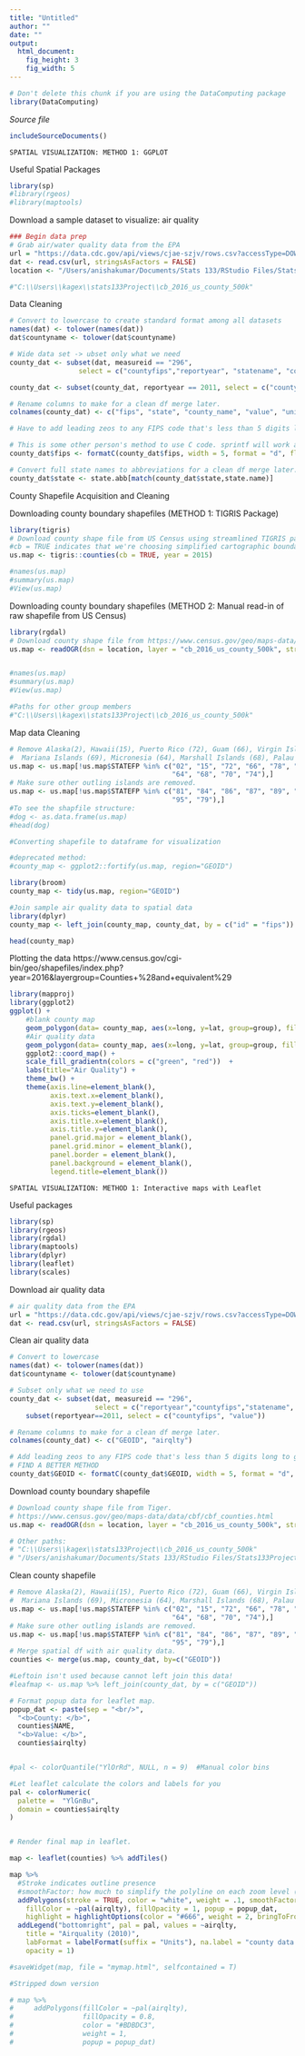 ```yaml
---
title: "Untitled"
author: ""
date: ""
output: 
  html_document:
    fig_height: 3
    fig_width: 5
---
```

<!-- Don't edit in between this line and the one below -->
```r
# Don't delete this chunk if you are using the DataComputing package
library(DataComputing)
```
*Source file* 
```r
includeSourceDocuments()
```
<!-- Don't edit the material above this line -->

~~~~~~~~~~~~~~~~~~~~~~~~~~~~~~~~~~~~~~~~~
SPATIAL VISUALIZATION: METHOD 1: GGPLOT
~~~~~~~~~~~~~~~~~~~~~~~~~~~~~~~~~~~~~~~~~

Useful Spatial Packages
```r
library(sp)
#library(rgeos)
#library(maptools)
```

Download a sample dataset to visualize: air quality 
```r
### Begin data prep
# Grab air/water quality data from the EPA
url = "https://data.cdc.gov/api/views/cjae-szjv/rows.csv?accessType=DOWNLOAD"
dat <- read.csv(url, stringsAsFactors = FALSE)
location <- "/Users/anishakumar/Documents/Stats 133/RStudio Files/Stats133Project/cb_2016_us_county_500k"

#"C:\\Users\\kagex\\stats133Project\\cb_2016_us_county_500k"
```

Data Cleaning
```r
# Convert to lowercase to create standard format among all datasets
names(dat) <- tolower(names(dat))
dat$countyname <- tolower(dat$countyname)

# Wide data set -> ubset only what we need
county_dat <- subset(dat, measureid == "296", 
                 select = c("countyfips","reportyear", "statename", "countyname", "value", "unitname"))

county_dat <- subset(county_dat, reportyear == 2011, select = c("countyfips","statename", "countyname", "value", "unitname"))

# Rename columns to make for a clean df merge later.
colnames(county_dat) <- c("fips", "state", "county_name", "value", "unitname")

# Have to add leading zeos to any FIPS code that's less than 5 digits long to get a good match.

# This is some other person's method to use C code. sprintf will work as well.
county_dat$fips <- formatC(county_dat$fips, width = 5, format = "d", flag = "0")

# Convert full state names to abbreviations for a clean df merge later.
county_dat$state <- state.abb[match(county_dat$state,state.name)]

```

County Shapefile Acquisition and Cleaning

Downloading county boundary shapefiles (METHOD 1: TIGRIS Package)
```r
library(tigris)
# Download county shape file from US Census using streamlined TIGRIS package. 
#cb = TRUE indicates that we're choosing simplified cartographic boundaries
us.map <- tigris::counties(cb = TRUE, year = 2015)

#names(us.map)
#summary(us.map)
#View(us.map)

```

Downloading county boundary shapefiles (METHOD 2: Manual read-in of raw shapefile from US Census)
```r
library(rgdal)
# Download county shape file from https://www.census.gov/geo/maps-data/data/tiger.html
us.map <- readOGR(dsn = location, layer = "cb_2016_us_county_500k", stringsAsFactors = FALSE)


#names(us.map)
#summary(us.map)
#View(us.map)

#Paths for other group members
#"C:\\Users\\kagex\\stats133Project\\cb_2016_us_county_500k"
```

Map data Cleaning
```r
# Remove Alaska(2), Hawaii(15), Puerto Rico (72), Guam (66), Virgin Islands (78), American Samoa (60)
#  Mariana Islands (69), Micronesia (64), Marshall Islands (68), Palau (70), Minor Islands (74)
us.map <- us.map[!us.map$STATEFP %in% c("02", "15", "72", "66", "78", "60", "69",
                                        "64", "68", "70", "74"),]
# Make sure other outling islands are removed.
us.map <- us.map[!us.map$STATEFP %in% c("81", "84", "86", "87", "89", "71", "76",
                                        "95", "79"),]
#To see the shapfile structure:
#dog <- as.data.frame(us.map)
#head(dog)

#Converting shapefile to dataframe for visualization

#deprecated method:
#county_map <- ggplot2::fortify(us.map, region="GEOID")

library(broom)
county_map <- tidy(us.map, region="GEOID")

#Join sample air quality data to spatial data
library(dplyr)
county_map <- left_join(county_map, county_dat, by = c("id" = "fips"))

head(county_map)
```

Plotting the data
https://www.census.gov/cgi-bin/geo/shapefiles/index.php?year=2016&layergroup=Counties+%28and+equivalent%29

```r
library(mapproj)
library(ggplot2)
ggplot() +
    #blank county map
    geom_polygon(data= county_map, aes(x=long, y=lat, group=group), fill = "white", color="black", size=0.25) +
    #Air quality data
    geom_polygon(data= county_map, aes(x=long, y=lat, group=group, fill = value), color="black", size=0.25) +
    ggplot2::coord_map() +
    scale_fill_gradientn(colors = c("green", "red"))  +
    labs(title="Air Quality") + 
    theme_bw() +
    theme(axis.line=element_blank(),
          axis.text.x=element_blank(),
          axis.text.y=element_blank(),
          axis.ticks=element_blank(),
          axis.title.x=element_blank(),
          axis.title.y=element_blank(),
          panel.grid.major = element_blank(),
          panel.grid.minor = element_blank(),
          panel.border = element_blank(),
          panel.background = element_blank(),
          legend.title=element_blank())
```

~~~~~~~~~~~~~~~~~~~~~~~~~~~~~~~~~~~~~~~~~
SPATIAL VISUALIZATION: METHOD 1: Interactive maps with Leaflet
~~~~~~~~~~~~~~~~~~~~~~~~~~~~~~~~~~~~~~~~~

Useful packages
```r
library(sp)
library(rgeos)
library(rgdal)
library(maptools)
library(dplyr)
library(leaflet)
library(scales)
```

Download air quality data 
```r
# air quality data from the EPA
url = "https://data.cdc.gov/api/views/cjae-szjv/rows.csv?accessType=DOWNLOAD"
dat <- read.csv(url, stringsAsFactors = FALSE)
```

Clean air quality data
```r
# Convert to lowercase
names(dat) <- tolower(names(dat))
dat$countyname <- tolower(dat$countyname)

# Subset only what we need to use
county_dat <- subset(dat, measureid == "296", 
                     select = c("reportyear","countyfips","statename", "countyname", "value", "unitname")) %>%
    subset(reportyear==2011, select = c("countyfips", "value"))

# Rename columns to make for a clean df merge later.
colnames(county_dat) <- c("GEOID", "airqlty")

# Add leading zeos to any FIPS code that's less than 5 digits long to get a good match.
# FIND A BETTER METHOD
county_dat$GEOID <- formatC(county_dat$GEOID, width = 5, format = "d", flag = "0")
```

Download county boundary shapefile
```r
# Download county shape file from Tiger.
# https://www.census.gov/geo/maps-data/data/cbf/cbf_counties.html
us.map <- readOGR(dsn = location, layer = "cb_2016_us_county_500k", stringsAsFactors = FALSE)

# Other paths:
# "C:\\Users\\kagex\\stats133Project\\cb_2016_us_county_500k"
# "/Users/anishakumar/Documents/Stats 133/RStudio Files/Stats133Project/cb_2016_us_county_500k"
```

Clean county shapefile 
```r
# Remove Alaska(2), Hawaii(15), Puerto Rico (72), Guam (66), Virgin Islands (78), American Samoa (60)
#  Mariana Islands (69), Micronesia (64), Marshall Islands (68), Palau (70), Minor Islands (74)
us.map <- us.map[!us.map$STATEFP %in% c("02", "15", "72", "66", "78", "60", "69",
                                        "64", "68", "70", "74"),]
# Make sure other outling islands are removed.
us.map <- us.map[!us.map$STATEFP %in% c("81", "84", "86", "87", "89", "71", "76",
                                        "95", "79"),]
# Merge spatial df with air quality data.
counties <- merge(us.map, county_dat, by=c("GEOID"))

#Leftoin isn't used because cannot left join this data! 
#leafmap <- us.map %>% left_join(county_dat, by = c("GEOID"))

# Format popup data for leaflet map.
popup_dat <- paste(sep = "<br/>",
  "<b>County: </b>", 
  counties$NAME, 
  "<b>Value: </b>", 
  counties$airqlty)


#pal <- colorQuantile("YlOrRd", NULL, n = 9)  #Manual color bins

#Let leaflet calculate the colors and labels for you 
pal <- colorNumeric(
  palette =  "YlGnBu",
  domain = counties$airqlty 
)


# Render final map in leaflet.

map <- leaflet(counties) %>% addTiles()

map %>% 
  #Stroke indicates outline presence
  #smoothFactor: how much to simplify the polyline on each zoom level (more means better performance and less accurate representation)
  addPolygons(stroke = TRUE, color = "white", weight = .1, smoothFactor = 0.5, opacity = 1, 
    fillColor = ~pal(airqlty), fillOpacity = 1, popup = popup_dat, 
    highlight = highlightOptions(color = "#666", weight = 2, bringToFront = TRUE)) %>%
  addLegend("bottomright", pal = pal, values = ~airqlty,
    title = "Airquality (2010)",
    labFormat = labelFormat(suffix = "Units"), na.label = "county data missing",
    opacity = 1)

#saveWidget(map, file = "mymap.html", selfcontained = T)

#Stripped down version

# map %>% 
#     addPolygons(fillColor = ~pal(airqlty), 
#                 fillOpacity = 0.8, 
#                 color = "#BDBDC3", 
#                 weight = 1,
#                 popup = popup_dat)

```

